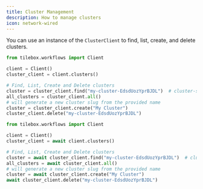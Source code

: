 ```yaml
---
title: Cluster Management
description: How to manage clusters
icon: network-wired
---
```


You can use an instance of the `ClusterClient` to find, list, create, and delete clusters.

<RequestExample>

```python Python (Sync)
from tilebox.workflows import Client

client = Client()
cluster_client = client.clusters()

# Find, List, Create and Delete clusters
cluster = cluster_client.find("my-cluster-EdsdUozYprBJDL")  # cluster-slug
all_clusters = cluster_client.all()
# will generate a new cluster slug from the provided name
cluster = cluster_client.create("My Cluster")
cluster_client.delete("my-cluster-EdsdUozYprBJDL")
```

```python Python (Async)
from tilebox.workflows import Client

client = Client()
cluster_client = await client.clusters()

# Find, List, Create and Delete clusters
cluster = await cluster_client.find("my-cluster-EdsdUozYprBJDL")  # cluster-slug
all_clusters = await cluster_client.all()
# will generate a new cluster slug from the provided name
cluster = await cluster_client.create("My Cluster")
await cluster_client.delete("my-cluster-EdsdUozYprBJDL")
```

</RequestExample>
